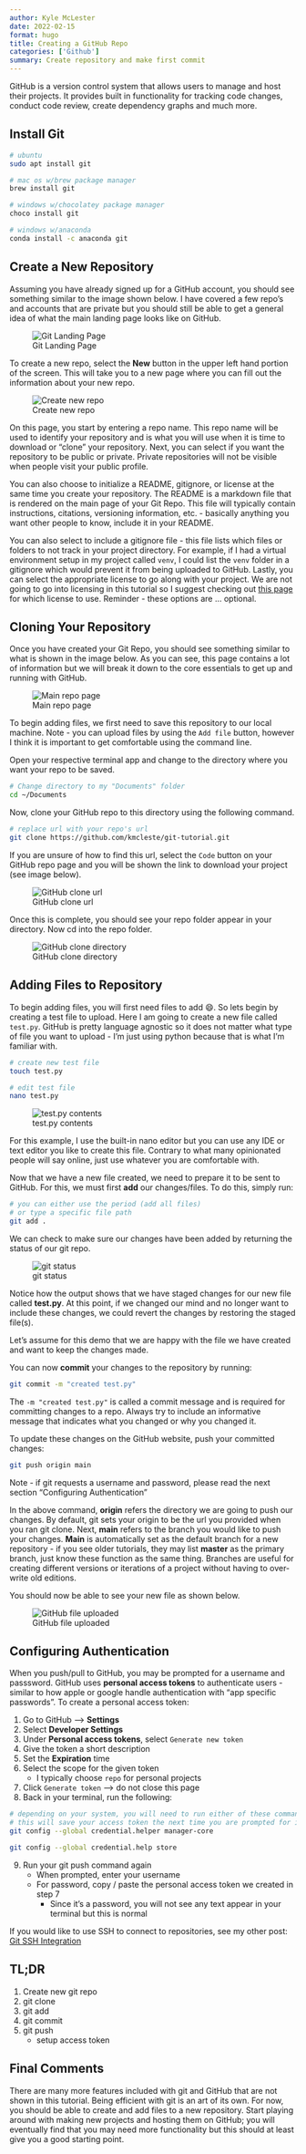```yaml
---
author: Kyle McLester
date: 2022-02-15
format: hugo
title: Creating a GitHub Repo
categories: ['Github']
summary: Create repository and make first commit
---
```


GitHub is a version control system that allows users to manage and host their projects. It provides
built in functionality for tracking code changes, conduct code review, create dependency graphs and much more.

## Install Git

``` bash
# ubuntu
sudo apt install git

# mac os w/brew package manager
brew install git 

# windows w/chocolatey package manager
choco install git

# windows w/anaconda
conda install -c anaconda git
```

## Create a New Repository

Assuming you have already signed up for a GitHub account, you should see something similar to the image shown
below. I have covered a few repo's and accounts that are private but you should still be able to get a general
idea of what the main landing page looks like on GitHub.

![Git Landing Page](/git-landing-page.png)

To create a new repo, select the **New** button in the upper left hand portion of the screen. This will take you
to a new page where you can fill out the information about your new repo.

![Create new repo](/git-create-new.png)

On this page, you start by entering a repo name. This repo name will be used to identify your repository and is what
you will use when it is time to download or "clone" your repository. Next, you can select if you want the repository
to be public or private. Private repositories will not be visible when people visit your public profile.

You can also choose to initialize a README, gitignore, or license at the same time you create your repository. The 
README is a markdown file that is rendered on the main page of your Git Repo. This file will typically
contain instructions, citations, versioning information, etc. - basically anything you want other people to know, include
it in your README.

You can also select to include a gitignore file - this file lists which files or folders to not 
track in your project directory. For example, if I had a virtual environment setup in my project called `venv`, I could
list the `venv` folder in a gitignore which would prevent it from being uploaded to GitHub. Lastly, you can select
the appropriate license to go along with your project. We are not going to go into licensing in this tutorial so I suggest
checking out [this page](https://choosealicense.com) for which license to use. Reminder - these options are ... optional.

## Cloning Your Repository

Once you have created your Git Repo, you should see something similar to what is shown in the image below.
As you can see, this page contains a lot of information but we will break it down to the core essentials to
get up and running with GitHub.

![Main repo page](/repo-main-page.png)

To begin adding files, we first need to save this repository to our local machine. Note - you can upload files
by using the `Add file` button, however I think it is important to get comfortable using the command line.

Open your respective terminal app and change to the directory where you want your repo to be saved.

``` bash
# Change directory to my "Documents" folder
cd ~/Documents
```

Now, clone your GitHub repo to this directory using the following command.

``` bash
# replace url with your repo's url
git clone https://github.com/kmcleste/git-tutorial.git
```

If you are unsure of how to find this url, select the `Code` button on your GitHub repo page and you will be shown the
link to download your project (see image below).

![GitHub clone url](/git-link.png)

Once this is complete, you should see your repo folder appear in your directory. Now cd into the repo folder.

![GitHub clone directory](/git-clone.png)

## Adding Files to Repository

To begin adding files, you will first need files to add 😄. So lets begin by creating a test file to upload.
Here I am going to create a new file called `test.py`. GitHub is pretty language agnostic so it does not matter what 
type of file you want to upload - I'm just using python because that is what I'm familiar with.

``` bash
# create new test file
touch test.py

# edit test file
nano test.py
```

![test.py contents](/nano-test.png)

For this example, I use the built-in nano editor but you can use any IDE or text editor you like to create this file.
Contrary to what many opinionated people will say online, just use whatever you are comfortable with.

Now that we have a new file created, we need to prepare it to be sent to GitHub. For this, we must first **add** our 
changes/files. To do this, simply run:

``` bash
# you can either use the period (add all files)
# or type a specific file path
git add .
```

We can check to make sure our changes have been added by returning the status of our git repo.

![git status](/git-status.png)

Notice how the output shows that we have staged changes for our new file called **test.py**. At this point, if we
changed our mind and no longer want to include these changes, we could revert the changes by restoring the staged
file(s).

Let's assume for this demo that we are happy with the file we have created and want to keep the changes made.

You can now **commit** your changes to the repository by running:

``` bash
git commit -m "created test.py"
```
The `-m "created test.py"` is called a commit message and is required for committing changes to a repo. Always try
to include an informative message that indicates what you changed or why you changed it.

To update these changes on the GitHub website, push your committed changes:

``` bash
git push origin main
```

Note - if git requests a username and password, please read the next section "Configuring Authentication"

In the above command, **origin** refers the directory we are going to push our changes. By default, git sets your origin
to be the url you provided when you ran git clone. Next, **main** refers to the branch you would like to push your changes.
**Main** is automatically set as the default branch for a new repository - if you see older tutorials, they may list **master**
as the primary branch, just know these function as the same thing. Branches are useful for creating different versions
or iterations of a project without having to over-write old editions.

You should now be able to see your new file as shown below.

![GitHub file uploaded](/git-new-file.png)

## Configuring Authentication

When you push/pull to GitHub, you may be prompted for a username and passsword. GitHub uses **personal access tokens** 
to authenticate users - similar to how apple or google handle authentication with "app specific passwords". To create
a personal access token:

1. Go to GitHub --> **Settings**
2. Select **Developer Settings**
3. Under **Personal access tokens**, select `Generate new token`
4. Give the token a short description
5. Set the **Expiration** time
6. Select the scope for the given token
    - I typically choose `repo` for personal projects
7. Click `Generate token` --> do not close this page
8. Back in your terminal, run the following:

``` bash
# depending on your system, you will need to run either of these commands
# this will save your access token the next time you are prompted for it
git config --global credential.helper manager-core

git config --global credential.help store
```

9. Run your git push command again
    - When prompted, enter your username
    - For password, copy / paste the personal access token we created in step 7
        + Since it's a password, you will not see any text appear in your terminal but this is normal

If you would like to use SSH to connect to repositories, see my other post: [Git SSH Integration](https://kmclester.com/posts/github/git-ssh/)

## TL;DR

1. Create new git repo
2. git clone
3. git add
4. git commit
5. git push
    - setup access token

## Final Comments

There are many more features included with git and GitHub that are not shown in this tutorial. Being efficient with 
git is an art of its own. For now, you should be able to create and add files to a new repository. Start playing around
with making new projects and hosting them on GitHub; you will eventually find that you may need more functionality but
this should at least give you a good starting point.